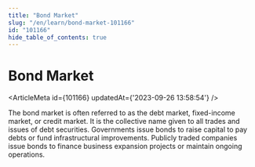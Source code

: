 ```yaml
---
title: "Bond Market"
slug: "/en/learn/bond-market-101166"
id: "101166"
hide_table_of_contents: true
---
```



# Bond Market

<ArticleMeta id={101166} updatedAt={'2023-09-26 13:58:54'} />
<div className='border-solid border-b border-t-0 my-4 border-[var(--ifm-color-gray-300)]' />

The bond market is often referred to as the debt market, fixed-income market, or credit market. It is the collective name given to all trades and issues of debt securities. Governments issue bonds to raise capital to pay debts or fund infrastructural improvements. Publicly traded companies issue bonds to finance business expansion projects or maintain ongoing operations.

